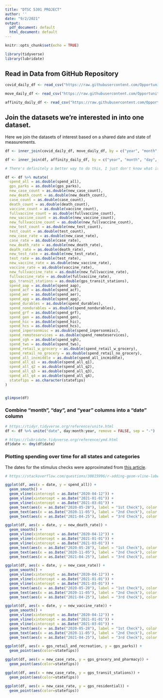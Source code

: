 ```yaml
---
title: "DTSC 5301 PROJECT"
author: ''
date: "9/2/2021"
output:
  pdf_document: default
  html_document: default
---
```


```r
knitr::opts_chunk$set(echo = TRUE)

library(tidyverse)
library(lubridate)
```

## Read in Data from GitHub Repository
```r
covid_daily_df <- read_csv("https://raw.githubusercontent.com/OpportunityInsights/EconomicTracker/main/data/COVID%20-%20State%20-%20Daily.csv")

move_daily_df <- read_csv("https://raw.githubusercontent.com/OpportunityInsights/EconomicTracker/main/data/Google%20Mobility%20-%20State%20-%20Daily.csv")

affinity_daily_df <- read_csv("https://raw.githubusercontent.com/OpportunityInsights/EconomicTracker/main/data/Affinity%20-%20State%20-%20Daily.csv")
```
## Join the datasets we're interested in into one dataset.

Here we join the datasets of interest based on a shared date and state of measurements.

```r
df <- inner_join(covid_daily_df, move_daily_df, by = c("year", "month", "day", "statefips"))

df <- inner_join(df, affinity_daily_df, by = c("year", "month", "day", "statefips"))

# There's definitely a better way to do this, I just don't know what it is.

df <- df %>% mutate(
  spend_all = as.double(spend_all),
  gps_parks = as.double(gps_parks),
  new_case_count = as.double(new_case_count),
  new_death_count = as.double(new_death_count),
  case_count = as.double(case_count),
  death_count = as.double(death_count),
  vaccine_count = as.double(vaccine_count),
  fullvaccine_count = as.double(fullvaccine_count),
  new_vaccine_count = as.double(new_vaccine_count),
  new_fullvaccine_count = as.double(new_fullvaccine_count),
  new_test_count = as.double(new_test_count),
  test_count = as.double(test_count),
  new_case_rate = as.double(new_case_rate),
  case_rate = as.double(case_rate),
  new_death_rate = as.double(new_death_rate),
  death_rate = as.double(death_rate),
  new_test_rate = as.double(new_test_rate),
  test_rate = as.double(test_rate),
  new_vaccine_rate = as.double(new_vaccine_rate),
  vaccine_rate = as.double(vaccine_rate),
  new_fullvaccine_rate = as.double(new_fullvaccine_rate),
  fullvaccine_rate = as.double(fullvaccine_rate),
  gps_transit_stations = as.double(gps_transit_stations),
  spend_aap = as.double(spend_aap),
  spend_acf = as.double(spend_acf),
  spend_aer = as.double(spend_aer),
  spend_apg = as.double(spend_apg),
  spend_durables = as.double(spend_durables),
  spend_nondurables = as.double(spend_nondurables),
  spend_grf = as.double(spend_grf),
  spend_gen = as.double(spend_gen),
  spend_hic = as.double(spend_hic),
  spend_hcs = as.double(spend_hcs),
  spend_inpersonmisc = as.double(spend_inpersonmisc),
  spend_remoteservices = as.double(spend_remoteservices),
  spend_sgh = as.double(spend_sgh),
  spend_tws = as.double(spend_tws),
  spend_retail_w_grocery = as.double(spend_retail_w_grocery),
  spend_retail_no_grocery = as.double(spend_retail_no_grocery),
  spend_all_incmiddle = as.double(spend_all_incmiddle),
  spend_all_q1 = as.double(spend_all_q1),
  spend_all_q2 = as.double(spend_all_q2),
  spend_all_q3 = as.double(spend_all_q3),
  spend_all_q4 = as.double(spend_all_q4),
  statefips = as.character(statefips)
)


glimpse(df)
```
### Combine "month", "day", and "year" columns into a "date" column
```r
# https://tidyr.tidyverse.org/reference/unite.html
df <- df %>% unite("date", day:month:year, remove = FALSE, sep = "-")

# https://lubridate.tidyverse.org/reference/ymd.html
df$date <- dmy(df$date)
```


### Plotting spending over time for all states and categories

The dates for the stimulus checks were approximated from [this article](https://en.as.com/en/2021/08/25/latest_news/1629920433_478504.html).  
```r

# https://stackoverflow.com/questions/38815996/r-adding-geom-vline-labels-to-geom-histogram-labels

ggplot(df, aes(x = date, y = spend_all)) +
  geom_smooth() +
  geom_vline(xintercept = as.Date("2020-04-12")) +
  geom_vline(xintercept = as.Date("2021-01-01")) +
  geom_vline(xintercept = as.Date("2021-03-01")) +
  geom_text(aes(x = as.Date("2020-05-28"), label = "1st Check"), color = "red", angle = 45, y = 0) +
  geom_text(aes(x = as.Date("2020-11-05"), label = "2nd Check"), color = "green", angle = 45, y = -.1) +
  geom_text(aes(x = as.Date("2021-04-25"), label = "3rd Check"), color = "blue", angle = 45, y = -.1)
```
```r
ggplot(df, aes(x = date, y = new_death_rate)) +
  geom_smooth() +
  geom_vline(xintercept = as.Date("2020-04-12")) +
  geom_vline(xintercept = as.Date("2021-01-01")) +
  geom_vline(xintercept = as.Date("2021-03-01")) +
  geom_text(aes(x = as.Date("2020-05-28"), label = "1st Check"), color = "red", angle = 45, y = 0) +
  geom_text(aes(x = as.Date("2020-11-05"), label = "2nd Check"), color = "green", angle = 45, y = -.1) +
  geom_text(aes(x = as.Date("2021-04-25"), label = "3rd Check"), color = "blue", angle = 45, y = -.1)
```
```r
ggplot(df, aes(x = date, y = new_case_rate)) +
  geom_smooth() +
  geom_vline(xintercept = as.Date("2020-04-12")) +
  geom_vline(xintercept = as.Date("2021-01-01")) +
  geom_vline(xintercept = as.Date("2021-03-01")) +
  geom_text(aes(x = as.Date("2020-05-28"), label = "1st Check"), color = "red", angle = 45, y = 0) +
  geom_text(aes(x = as.Date("2020-11-05"), label = "2nd Check"), color = "green", angle = 45, y = -.1) +
  geom_text(aes(x = as.Date("2021-04-25"), label = "3rd Check"), color = "blue", angle = 45, y = -.1)
```

```r
ggplot(df, aes(x = date, y = new_vaccine_rate)) +
  geom_smooth() +
  geom_vline(xintercept = as.Date("2020-04-12")) +
  geom_vline(xintercept = as.Date("2021-01-01")) +
  geom_vline(xintercept = as.Date("2021-03-01")) +
  geom_text(aes(x = as.Date("2020-05-28"), label = "1st Check"), color = "red", angle = 45, y = 0) +
  geom_text(aes(x = as.Date("2020-11-05"), label = "2nd Check"), color = "green", angle = 45, y = -.1) +
  geom_text(aes(x = as.Date("2021-04-25"), label = "3rd Check"), color = "blue", angle = 45, y = -.1)
```

```r
ggplot(df, aes(x = gps_retail_and_recreation, y = gps_parks)) +
  geom_point(aes(color=statefips))
```
```r
ggplot(df, aes(x = new_case_rate, y = gps_grocery_and_pharmacy)) +
  geom_point(aes(color=statefips))
```

```r
ggplot(df, aes(x = new_case_rate, y = gps_transit_stations)) +
  geom_point(aes(color=statefips))
```



```r
ggplot(df, aes(x = new_case_rate, y = gps_residential)) +
  geom_point(aes(color=statefips))
```
